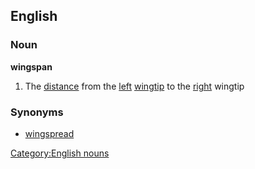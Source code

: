 ==English==
===Noun===
{{wikipedia}}
'''wingspan'''
#The [[distance]] from the [[left]] [[wingtip]] to the [[right]] wingtip
===Synonyms===
*[[wingspread]]
[[Category:English nouns]]